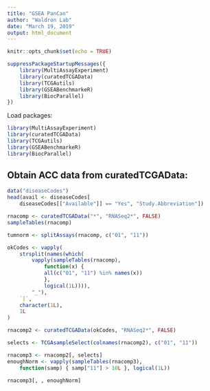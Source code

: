 ```yaml
---
title: "GSEA PanCan"
author: "Waldron Lab"
date: "March 19, 2019"
output: html_document
---
```


```r
knitr::opts_chunk$set(echo = TRUE)
```

```r
suppressPackageStartupMessages({
    library(MultiAssayExperiment)
    library(curatedTCGAData)
    library(TCGAutils)
    library(GSEABenchmarkeR)
    library(BiocParallel)
})
```

Load packages:

```r
library(MultiAssayExperiment)
library(curatedTCGAData)
library(TCGAutils)
library(GSEABenchmarkeR)
library(BiocParallel)
```

## Obtain ACC data from curatedTCGAData:

```r
data("diseaseCodes")
head(avail <- diseaseCodes[
    diseaseCodes[["Available"]] == "Yes", "Study.Abbreviation"])
```

```r
rnacomp <- curatedTCGAData("*", "RNASeq2*", FALSE)
sampleTables(rnacomp)

tumnorm <- splitAssays(rnacomp, c("01", "11"))

okCodes <- vapply(
    strsplit(names(which(
        vapply(sampleTables(rnacomp),
            function(x) {
            all(c("01", "11") %in% names(x))
            },
            logical(1L)))),
        "_"),
    `[`,
    character(1L),
    1L
)

rnacomp2 <- curatedTCGAData(okCodes, "RNASeq2*", FALSE)

selects <- TCGAsampleSelect(colnames(rnacomp2), c("01", "11"))

rnacomp3 <- rnacomp2[, selects]
enoughNorm <- vapply(sampleTables(rnacomp3),
    function(samp) { samp["11"] > 10L }, logical(1L))

rnacomp3[, , enoughNorm]

```
